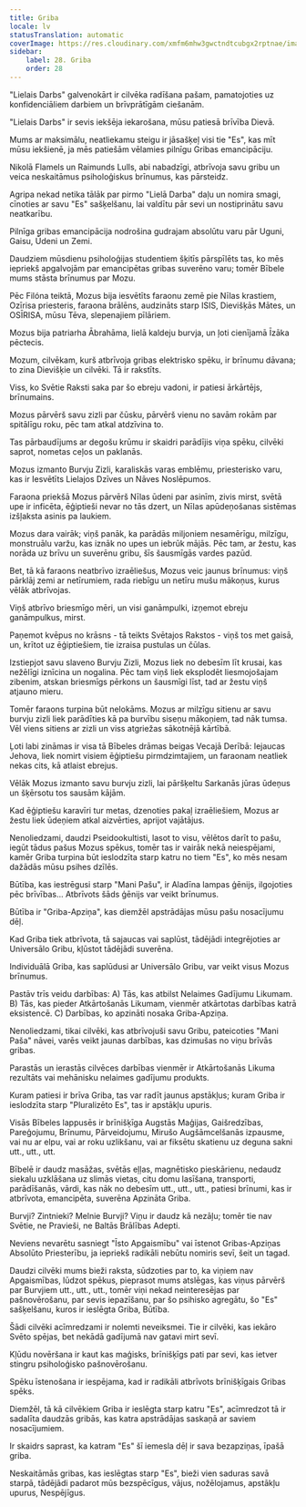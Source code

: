 ```yaml
---
title: Griba
locale: lv
statusTranslation: automatic
coverImage: https://res.cloudinary.com/xmfm6mhw3gwctndtcubgx2rptnae/image/upload/v1740468922/small_cover_tratado_de_psicologia_revolucionaria_a4c0dca4e0.webp
sidebar:
    label: 28. Griba
    order: 28
---
```

"Lielais Darbs" galvenokārt ir cilvēka radīšana pašam, pamatojoties uz konfidenciāliem darbiem un brīvprātīgām ciešanām.

"Lielais Darbs" ir sevis iekšēja iekarošana, mūsu patiesā brīvība Dievā.

Mums ar maksimālu, neatliekamu steigu ir jāsašķeļ visi tie "Es", kas mīt mūsu iekšienē, ja mēs patiešām vēlamies pilnīgu Gribas emancipāciju.

Nikolā Flamels un Raimunds Lulls, abi nabadzīgi, atbrīvoja savu gribu un veica neskaitāmus psiholoģiskus brīnumus, kas pārsteidz.

Agripa nekad netika tālāk par pirmo "Lielā Darba" daļu un nomira smagi, cīnoties ar savu "Es" sašķelšanu, lai valdītu pār sevi un nostiprinātu savu neatkarību.

Pilnīga gribas emancipācija nodrošina gudrajam absolūtu varu pār Uguni, Gaisu, Ūdeni un Zemi.

Daudziem mūsdienu psiholoģijas studentiem šķitīs pārspīlēts tas, ko mēs iepriekš apgalvojām par emancipētas gribas suverēno varu; tomēr Bībele mums stāsta brīnumus par Mozu.

Pēc Filóna teiktā, Mozus bija iesvētīts faraonu zemē pie Nīlas krastiem, Ozīrisa priesteris, faraona brālēns, audzināts starp ISIS, Dievišķās Mātes, un OSĪRISA, mūsu Tēva, slepenajiem pīlāriem.

Mozus bija patriarha Ābrahāma, lielā kaldeju burvja, un ļoti cienījamā Īzāka pēctecis.

Mozum, cilvēkam, kurš atbrīvoja gribas elektrisko spēku, ir brīnumu dāvana; to zina Dievišķie un cilvēki. Tā ir rakstīts.

Viss, ko Svētie Raksti saka par šo ebreju vadoni, ir patiesi ārkārtējs, brīnumains.

Mozus pārvērš savu zizli par čūsku, pārvērš vienu no savām rokām par spitālīgu roku, pēc tam atkal atdzīvina to.

Tas pārbaudījums ar degošu krūmu ir skaidri parādījis viņa spēku, cilvēki saprot, nometas ceļos un paklanās.

Mozus izmanto Burvju Zizli, karaliskās varas emblēmu, priesterisko varu, kas ir Iesvētīts Lielajos Dzīves un Nāves Noslēpumos.

Faraona priekšā Mozus pārvērš Nīlas ūdeni par asinīm, zivis mirst, svētā upe ir inficēta, ēģiptieši nevar no tās dzert, un Nīlas apūdeņošanas sistēmas izšļaksta asinis pa laukiem.

Mozus dara vairāk; viņš panāk, ka parādās miljoniem nesamērīgu, milzīgu, monstruālu varžu, kas iznāk no upes un iebrūk mājās. Pēc tam, ar žestu, kas norāda uz brīvu un suverēnu gribu, šīs šausmīgās vardes pazūd.

Bet, tā kā faraons neatbrīvo izraēliešus, Mozus veic jaunus brīnumus: viņš pārklāj zemi ar netīrumiem, rada riebīgu un netīru mušu mākoņus, kurus vēlāk atbrīvojas.

Viņš atbrīvo briesmīgo mēri, un visi ganāmpulki, izņemot ebreju ganāmpulkus, mirst.

Paņemot kvēpus no krāsns - tā teikts Svētajos Rakstos - viņš tos met gaisā, un, krītot uz ēģiptiešiem, tie izraisa pustulas un čūlas.

Izstiepjot savu slaveno Burvju Zizli, Mozus liek no debesīm līt krusai, kas nežēlīgi iznīcina un nogalina. Pēc tam viņš liek eksplodēt liesmojošajam zibenim, atskan briesmīgs pērkons un šausmīgi līst, tad ar žestu viņš atjauno mieru.

Tomēr faraons turpina būt nelokāms. Mozus ar milzīgu sitienu ar savu burvju zizli liek parādīties kā pa burvību siseņu mākoņiem, tad nāk tumsa. Vēl viens sitiens ar zizli un viss atgriežas sākotnējā kārtībā.

Ļoti labi zināmas ir visa tā Bībeles drāmas beigas Vecajā Derībā: Iejaucas Jehova, liek nomirt visiem ēģiptiešu pirmdzimtajiem, un faraonam neatliek nekas cits, kā atlaist ebrejus.

Vēlāk Mozus izmanto savu burvju zizli, lai pāršķeltu Sarkanās jūras ūdeņus un šķērsotu tos sausām kājām.

Kad ēģiptiešu karavīri tur metas, dzenoties pakaļ izraēliešiem, Mozus ar žestu liek ūdeņiem atkal aizvērties, aprijot vajātājus.

Nenoliedzami, daudzi Pseidookultisti, lasot to visu, vēlētos darīt to pašu, iegūt tādus pašus Mozus spēkus, tomēr tas ir vairāk nekā neiespējami, kamēr Griba turpina būt ieslodzīta starp katru no tiem "Es", ko mēs nesam dažādās mūsu psihes dzīlēs.

Būtība, kas iestrēgusi starp "Mani Pašu", ir Aladīna lampas ģēnijs, ilgojoties pēc brīvības... Atbrīvots šāds ģēnijs var veikt brīnumus.

Būtība ir "Griba-Apziņa", kas diemžēl apstrādājas mūsu pašu nosacījumu dēļ.

Kad Griba tiek atbrīvota, tā sajaucas vai saplūst, tādējādi integrējoties ar Universālo Gribu, kļūstot tādējādi suverēna.

Individuālā Griba, kas saplūdusi ar Universālo Gribu, var veikt visus Mozus brīnumus.

Pastāv trīs veidu darbības: A) Tās, kas atbilst Nelaimes Gadījumu Likumam. B) Tās, kas pieder Atkārtošanās Likumam, vienmēr atkārtotas darbības katrā eksistencē. C) Darbības, ko apzināti nosaka Griba-Apziņa.

Nenoliedzami, tikai cilvēki, kas atbrīvojuši savu Gribu, pateicoties "Mani Paša" nāvei, varēs veikt jaunas darbības, kas dzimušas no viņu brīvās gribas.

Parastās un ierastās cilvēces darbības vienmēr ir Atkārtošanās Likuma rezultāts vai mehānisku nelaimes gadījumu produkts.

Kuram patiesi ir brīva Griba, tas var radīt jaunus apstākļus; kuram Griba ir ieslodzīta starp "Pluralizēto Es", tas ir apstākļu upuris.

Visās Bībeles lappusēs ir brīnišķīga Augstās Maģijas, Gaišredzības, Pareģojumu, Brīnumu, Pārveidojumu, Mirušo Augšāmcelšanās izpausme, vai nu ar elpu, vai ar roku uzlikšanu, vai ar fiksētu skatienu uz deguna sakni utt., utt., utt.

Bībelē ir daudz masāžas, svētās eļļas, magnētisko pieskārienu, nedaudz siekalu uzklāšana uz slimās vietas, citu domu lasīšana, transporti, parādīšanās, vārdi, kas nāk no debesīm utt., utt., utt., patiesi brīnumi, kas ir atbrīvota, emancipēta, suverēna Apzināta Griba.

Burvji? Zintnieki? Melnie Burvji? Viņu ir daudz kā nezāļu; tomēr tie nav Svētie, ne Pravieši, ne Baltās Brālības Adepti.

Neviens nevarētu sasniegt "Īsto Apgaismību" vai īstenot Gribas-Apziņas Absolūto Priesterību, ja iepriekš radikāli nebūtu nomiris sevī, šeit un tagad.

Daudzi cilvēki mums bieži raksta, sūdzoties par to, ka viņiem nav Apgaismības, lūdzot spēkus, pieprasot mums atslēgas, kas viņus pārvērš par Burvjiem utt., utt., utt., tomēr viņi nekad neinteresējas par pašnovērošanu, par sevis iepazīšanu, par šo psihisko agregātu, šo "Es" sašķelšanu, kuros ir ieslēgta Griba, Būtība.

Šādi cilvēki acīmredzami ir nolemti neveiksmei. Tie ir cilvēki, kas iekāro Svēto spējas, bet nekādā gadījumā nav gatavi mirt sevī.

Kļūdu novēršana ir kaut kas maģisks, brīnišķīgs pati par sevi, kas ietver stingru psiholoģisko pašnovērošanu.

Spēku īstenošana ir iespējama, kad ir radikāli atbrīvots brīnišķīgais Gribas spēks.

Diemžēl, tā kā cilvēkiem Griba ir ieslēgta starp katru "Es", acīmredzot tā ir sadalīta daudzās gribās, kas katra apstrādājas saskaņā ar saviem nosacījumiem.

Ir skaidrs saprast, ka katram "Es" šī iemesla dēļ ir sava bezapziņas, īpašā griba.

Neskaitāmās gribas, kas ieslēgtas starp "Es", bieži vien saduras savā starpā, tādējādi padarot mūs bezspēcīgus, vājus, nožēlojamus, apstākļu upurus, Nespējīgus.

